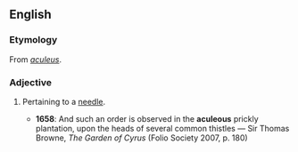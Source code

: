 ==English==

===Etymology===
From {{etyl|la|en}} ''[[aculeus]]''.

===Adjective===
{{en-adj}}

# {{context|obsolete|rare|lang=en}} Pertaining to a [[needle]].
#* '''1658''': And such an order is observed in the '''aculeous''' prickly plantation, upon the heads of several common thistles — Sir Thomas Browne, ''The Garden of Cyrus'' (Folio Society 2007, p. 180)